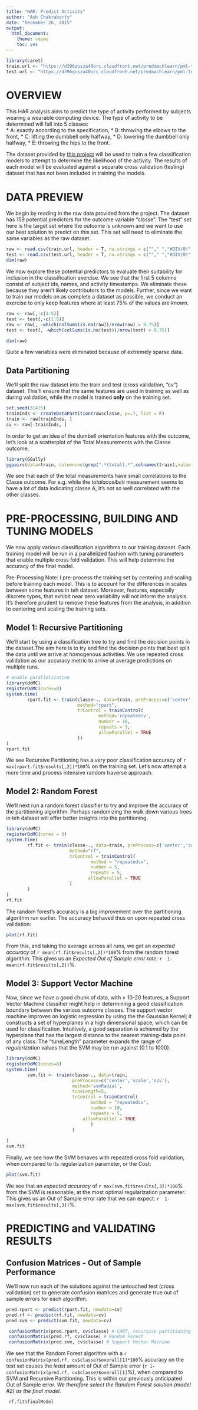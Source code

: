 ```yaml
---
title: "HAR: Predict Activity"
author: "Ash Chakraborty"
date: "December 26, 2015"
output: 
  html_document: 
    theme: cosmo
    toc: yes
---  
```


```r
library(caret)
train.url <- "https://d396qusza40orc.cloudfront.net/predmachlearn/pml-training.csv"
test.url <- "https://d396qusza40orc.cloudfront.net/predmachlearn/pml-testing.csv"
```  

# OVERVIEW  

This HAR analysis aims to predict the type of activity performed by subjects wearing a wearable computing device. The type of activity to be determined will fall into 5 classes:  
* A: exactly according to the specification, 
* B: throwing the elbows to the front, 
* C: lifting the dumbbell only halfway, 
* D: lowering the dumbbell only halfway, 
* E: throwing the hips to the front.  

The dataset provided by [this project](http://groupware.les.inf.puc-rio.br/har) will be used to train a few classification models to attempt to determine the likelihood of the activity. The results of each model will be evaluated against a separate cross validation (testing) dataset that has not been included in training the models.  

# DATA PREVIEW  

We begin by reading in the raw data provided from the project. The dataset has 159 potential predictors for the outcome variable "classe".  The "test" set here is the target set where the outcome is unknown and we want to use our best solution to predict on this set. This set will need to eliminate the same variables as the raw dataset.  


```r
raw <- read.csv(train.url, header = T, na.strings = c(""," ","#DIV/0!","NA"))
test <- read.csv(test.url, header = T, na.strings = c(""," ","#DIV/0!","NA"))
dim(raw)
```  

We now explore these potential predictors to evaluate their suitability for inclusion in the classification exercise. We see that the first 5 columns consist of subject ids, names, and activity timestamps. We eliminate these because they aren't likely contributors to the models. Further, since we want to train our models on as complete a dataset as possible, we conduct an exercise to only keep features where at least 75% of the values are _known_.  


```r
raw <- raw[,-c(1:5)]
test <- test[,-c(1:5)]
raw <- raw[, -which(colSums(is.na(raw))/nrow(raw) > 0.75)]
test <- test[, -which(colSums(is.na(test))/nrow(test) > 0.75)]

dim(raw)
```   

Quite a few variables were eliminated because of extremely sparse data.  

## Data Partitioning  

We'll split the raw dataset into the train and test (cross validation, "cv") dataset. This'll ensure that the same features are used in training as well as during validation, while the model is trained **only** on the training set. 

```r
set.seed(31415)
trainInds <- createDataPartition(raw$classe, p=.7, list = F)
train <- raw[trainInds, ] 
cv <- raw[-trainInds, ]
```  

In order to get an idea of the dumbell orientation features with the outcome, let's look at a scatterplot of the Total Measurements with the Classe outcome.  

```r
library(GGally)
ggpairs(data=train, columns=c(grep(".*(total).*",colnames(train),value = F),ncol(train)), title = "Measurement Totals and Classe", upper = list(continuous='density', combo='box'), lower = list(continuous='points', combo='dot'))
```  

We see that each of the total measurements have small correlations to the Classe outcome. For e.g. while the _totalaccelbelt_ measurement seems to have a lot of data indicating classe A, it's not so well correlated with the other classes.  


# PRE-PROCESSING, BUILDING AND TUNING MODELS  

We now apply various classification algorithms to our training dataset. Each training model will be run in a parallelized fashion with tuning parameters that enable multiple cross fold validation. This will help determine the accuracy of the final model.  

Pre-Processing Note: I pre-process the training set by centering and scaling before training each model. This is to account for the differences in scales between some features in teh dataset. Moreover, features, especially discrete types, that exhibit near zero variability will not inform the analysis. It's therefore prudent to remove these features from the analysis, in addition to centering and scaling the training sets.  


## Model 1: Recursive Partitioning  
We'll start by using a classification tree to try and find the decision points in the dataset.The aim here is to try and find the decision points that best split the data until we arrive at homogenous activities. We use repeated cross validation as our accuracy metric to arrive at average predictions on multiple runs.  


```r
# enable parallelization 
library(doMC)
registerDoMC(cores=8)
system.time(
        rpart.fit <- train(classe~., data=train, preProcess=c('center','scale','nzv'), 
                           method="rpart",
                           trControl = trainControl(
                                   method='repeatedcv',
                                   number = 10,
                                   repeats = 3,
                                   allowParallel = TRUE
                           ))
)
rpart.fit
```  
We see Recursive Partitioning has a very poor classification accuracy of `r max(rpart.fit$results[,2])*100`% on the training set. Let's now attempt a more time and process intensive random traverse approach.  

## Model 2: Random Forest  
We'll next run a random forest classifier to try and improve the accuracy of the partitioning algorithm. Perhaps randomizing the walk down various trees in teh dataset will offer better insights into the partitioning.  


```r
library(doMC)
registerDoMC(cores = 8)
system.time(
        rf.fit <- train(classe~., data=train, preProcess=c('center','scale','nzv'),
                        method="rf", 
                        trControl = trainControl(
                                method = "repeatedcv",
                                number = 5,
                                repeats = 5,
                               allowParallel = TRUE
                        )
        )
)
rf.fit
```   
The random forest's accuracy is a big improvement over the partitioning algorithm run earlier. The accuracy behaved thus on upon repeated cross validation:  
```r
plot(rf.fit)
```  

From this, and taking the average across all runs, we get an *expected accuracy* of `r mean(rf.fit$results[,2])*100`% from the random forest algorithm. This gives us an *Expected Out of Sample error rate*: `r  1-mean(rf.fit$results[,2])`%.


## Model 3: Support Vector Machine  
Now, since we have a good chunk of data, with > 10-20 features, a Support Vector Machine classifier might help in determining a good classification boundary between the various outcome classes. The support vector machine improves on logistic regression by using the the Gaussian Kernel; it constructs a set of hyperplanes in a high dimensional space, which can be used for classification. Intuitively, a good separation is achieved by the hyperplane that has the largest distance to the nearest training-data point of any class. The "tuneLength" parameter expands the range of _regularization_ values that the SVM may be run against (0.1 to 1000).  


```r
library(doMC)
registerDoMC(cores=8)
system.time(
        svm.fit <- train(classe~., data=train,
                         preProcess=c('center','scale','nzv'),
                         method='svmRadial',
                         tuneLength=5,
                         trControl = trainControl(
                                method = "repeatedcv",
                                number = 10,
                                repeats = 5,
                             allowParallel = TRUE
                                )
                         )
        
)
svm.fit
```  

Finally, we see how the SVM behaves with repeated cross fold validation, when compared to its regularization parameter, or the Cost:  

```r
plot(svm.fit)
```  

We see that an *expected accuracy* of `r max(svm.fit$results[,3])*100`% from the SVM is reasonable, at the most optimal regularization parameter. This gives us an Out of Sample error rate that we can expect: `r  1-max(svm.fit$results[,3])`%. 


# PREDICTING and VALIDATING RESULTS  

## Confusion Matrices - Out of Sample Performance  

We'll now run each of the solutions against the untouched test (cross validation) set to generate confusion matrices and generate true out of sample errors for each algorithm.  

```r
pred.rpart <- predict(rpart.fit, newdata=cv)
pred.rf <- predict(rf.fit, newdata=cv)
pred.svm <- predict(svm.fit, newdata=cv)

 confusionMatrix(pred.rpart, cv$classe) # CART, recursive partitioning
 confusionMatrix(pred.rf, cv$classe) # Random Forest
 confusionMatrix(pred.svm, cv$classe) # Support Vector Machine

```  

We see that the Random Forest algorithm with a `r confusionMatrix(pred.rf, cv$classe)$overall[1]*100`% accuracy on the test set causes the *least* amount of Out of Sample error (`r 1-confusionMatrix(pred.rf, cv$classe)$overall[1]`%), when compared to SVM and Recursive Partitioning. This is within our previously anticipated Out of Sample error. *We therefore select the Random Forest solution (model #2) as the final model.*  

```r
 rf.fit$finalModel
```  









